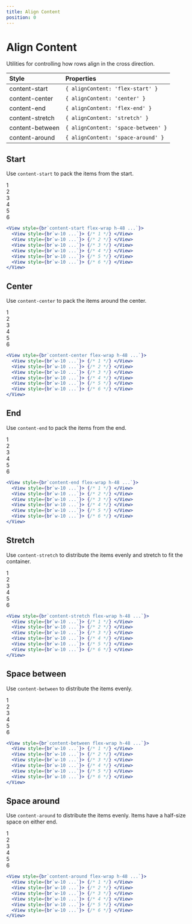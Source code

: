 ```yaml
---
title: Align Content
position: 0
---
```



# Align Content

Utilities for controlling how rows align in the cross direction.

| Style           | Properties                          |
| :-------------- | :---------------------------------- |
| content-start   | `{ alignContent: 'flex-start' }`    |
| content-center  | `{ alignContent: 'center' }`        |
| content-end     | `{ alignContent: 'flex-end' }`      |
| content-stretch | `{ alignContent: 'stretch' }`       |
| content-between | `{ alignContent: 'space-between' }` |
| content-around  | `{ alignContent: 'space-around' }`  |

## Start

Use `content-start` to pack the items from the start.

<!-- prettier-ignore -->
<CodeBlockHeader>

<div className="flex items-center justify-center bg-gray-100 mt-4 text-gray-600 py-4 rounded-lg">
  <div className="flex flex-wrap content-start bg-gray-200 h-48 p-2 w-64">
    <div className="w-10 flex items-center justify-center bg-gray-300 p-2 m-1">
      1
    </div>
    <div className="w-10 flex items-center justify-center bg-gray-300 p-2 m-1">
      2
    </div>
    <div className="w-10 flex items-center justify-center bg-gray-300 p-2 m-1">
      3
    </div>
    <div className="w-10 flex items-center justify-center bg-gray-300 p-2 m-1">
      4
    </div>
    <div className="w-10 flex items-center justify-center bg-gray-300 p-2 m-1">
      5
    </div>
    <div className="w-10 flex items-center justify-center bg-gray-300 p-2 m-1">
      6
    </div>
  </div>
</div>

```jsx simple
<View style={br`content-start flex-wrap h-48 ...`}>
  <View style={br`w-10 ...`}> {/* 1 */} </View>
  <View style={br`w-10 ...`}> {/* 2 */} </View>
  <View style={br`w-10 ...`}> {/* 3 */} </View>
  <View style={br`w-10 ...`}> {/* 4 */} </View>
  <View style={br`w-10 ...`}> {/* 5 */} </View>
  <View style={br`w-10 ...`}> {/* 6 */} </View>
</View>
```

</CodeBlockHeader>


## Center

Use `content-center` to pack the items around the center.

<!-- prettier-ignore -->
<CodeBlockHeader>

<div className="flex items-center justify-center bg-gray-100 mt-4 text-gray-600 py-4 rounded-lg">
  <div className="flex flex-wrap content-center bg-gray-200 h-48 p-2 w-64">
    <div className="w-10 flex items-center justify-center bg-gray-300 p-2 m-1">
      1
    </div>
    <div className="w-10 flex items-center justify-center bg-gray-300 p-2 m-1">
      2
    </div>
    <div className="w-10 flex items-center justify-center bg-gray-300 p-2 m-1">
      3
    </div>
    <div className="w-10 flex items-center justify-center bg-gray-300 p-2 m-1">
      4
    </div>
    <div className="w-10 flex items-center justify-center bg-gray-300 p-2 m-1">
      5
    </div>
    <div className="w-10 flex items-center justify-center bg-gray-300 p-2 m-1">
      6
    </div>
  </div>
</div>

```jsx simple
<View style={br`content-center flex-wrap h-48 ...`}>
  <View style={br`w-10 ...`}> {/* 1 */} </View>
  <View style={br`w-10 ...`}> {/* 2 */} </View>
  <View style={br`w-10 ...`}> {/* 3 */} </View>
  <View style={br`w-10 ...`}> {/* 4 */} </View>
  <View style={br`w-10 ...`}> {/* 5 */} </View>
  <View style={br`w-10 ...`}> {/* 6 */} </View>
</View>
```

</CodeBlockHeader>


## End

Use `content-end` to pack the items from the end.

<!-- prettier-ignore -->
<CodeBlockHeader>

<div className="flex items-center justify-center bg-gray-100 mt-4 text-gray-600 py-4 rounded-lg">
  <div className="flex flex-wrap content-end bg-gray-200 h-48 p-2 w-64">
    <div className="w-10 flex items-center justify-center bg-gray-300 p-2 m-1">
      1
    </div>
    <div className="w-10 flex items-center justify-center bg-gray-300 p-2 m-1">
      2
    </div>
    <div className="w-10 flex items-center justify-center bg-gray-300 p-2 m-1">
      3
    </div>
    <div className="w-10 flex items-center justify-center bg-gray-300 p-2 m-1">
      4
    </div>
    <div className="w-10 flex items-center justify-center bg-gray-300 p-2 m-1">
      5
    </div>
    <div className="w-10 flex items-center justify-center bg-gray-300 p-2 m-1">
      6
    </div>
  </div>
</div>

```jsx simple
<View style={br`content-end flex-wrap h-48 ...`}>
  <View style={br`w-10 ...`}> {/* 1 */} </View>
  <View style={br`w-10 ...`}> {/* 2 */} </View>
  <View style={br`w-10 ...`}> {/* 3 */} </View>
  <View style={br`w-10 ...`}> {/* 4 */} </View>
  <View style={br`w-10 ...`}> {/* 5 */} </View>
  <View style={br`w-10 ...`}> {/* 6 */} </View>
</View>
```

</CodeBlockHeader>


## Stretch

Use `content-stretch` to distribute the items evenly and stretch to fit the container.

<!-- prettier-ignore -->
<CodeBlockHeader>

<div className="flex items-center justify-center bg-gray-100 mt-4 text-gray-600 py-4 rounded-lg">
  <div className="flex flex-wrap content-stretch bg-gray-200 h-48 p-2 w-64">
    <div className="w-10 flex items-center justify-center bg-gray-300 p-2 m-1">
      1
    </div>
    <div className="w-10 flex items-center justify-center bg-gray-300 p-2 m-1">
      2
    </div>
    <div className="w-10 flex items-center justify-center bg-gray-300 p-2 m-1">
      3
    </div>
    <div className="w-10 flex items-center justify-center bg-gray-300 p-2 m-1">
      4
    </div>
    <div className="w-10 flex items-center justify-center bg-gray-300 p-2 m-1">
      5
    </div>
    <div className="w-10 flex items-center justify-center bg-gray-300 p-2 m-1">
      6
    </div>
  </div>
</div>

```jsx simple
<View style={br`content-stretch flex-wrap h-48 ...`}>
  <View style={br`w-10 ...`}> {/* 1 */} </View>
  <View style={br`w-10 ...`}> {/* 2 */} </View>
  <View style={br`w-10 ...`}> {/* 3 */} </View>
  <View style={br`w-10 ...`}> {/* 4 */} </View>
  <View style={br`w-10 ...`}> {/* 5 */} </View>
  <View style={br`w-10 ...`}> {/* 6 */} </View>
</View>
```

</CodeBlockHeader>


## Space between

Use `content-between` to distribute the items evenly.

<!-- prettier-ignore -->
<CodeBlockHeader>

<div className="flex items-center justify-center bg-gray-100 mt-4 text-gray-600 py-4 rounded-lg">
  <div className="flex flex-wrap content-between bg-gray-200 h-48 p-2 w-64">
    <div className="w-10 flex items-center justify-center bg-gray-300 p-2 m-1">
      1
    </div>
    <div className="w-10 flex items-center justify-center bg-gray-300 p-2 m-1">
      2
    </div>
    <div className="w-10 flex items-center justify-center bg-gray-300 p-2 m-1">
      3
    </div>
    <div className="w-10 flex items-center justify-center bg-gray-300 p-2 m-1">
      4
    </div>
    <div className="w-10 flex items-center justify-center bg-gray-300 p-2 m-1">
      5
    </div>
    <div className="w-10 flex items-center justify-center bg-gray-300 p-2 m-1">
      6
    </div>
  </div>
</div>

```jsx simple
<View style={br`content-between flex-wrap h-48 ...`}>
  <View style={br`w-10 ...`}> {/* 1 */} </View>
  <View style={br`w-10 ...`}> {/* 2 */} </View>
  <View style={br`w-10 ...`}> {/* 3 */} </View>
  <View style={br`w-10 ...`}> {/* 4 */} </View>
  <View style={br`w-10 ...`}> {/* 5 */} </View>
  <View style={br`w-10 ...`}> {/* 6 */} </View>
</View>
```

</CodeBlockHeader>


## Space around

Use `content-around` to distribute the items evenly. Items have a half-size space on either end.

<!-- prettier-ignore -->
<CodeBlockHeader>

<div className="flex items-center justify-center bg-gray-100 mt-4 text-gray-600 py-4 rounded-lg">
  <div className="flex flex-wrap content-around bg-gray-200 h-48 p-2 w-64">
    <div className="w-10 flex items-center justify-center bg-gray-300 p-2 m-1">
      1
    </div>
    <div className="w-10 flex items-center justify-center bg-gray-300 p-2 m-1">
      2
    </div>
    <div className="w-10 flex items-center justify-center bg-gray-300 p-2 m-1">
      3
    </div>
    <div className="w-10 flex items-center justify-center bg-gray-300 p-2 m-1">
      4
    </div>
    <div className="w-10 flex items-center justify-center bg-gray-300 p-2 m-1">
      5
    </div>
    <div className="w-10 flex items-center justify-center bg-gray-300 p-2 m-1">
      6
    </div>
  </div>
</div>

```jsx simple
<View style={br`content-around flex-wrap h-48 ...`}>
  <View style={br`w-10 ...`}> {/* 1 */} </View>
  <View style={br`w-10 ...`}> {/* 2 */} </View>
  <View style={br`w-10 ...`}> {/* 3 */} </View>
  <View style={br`w-10 ...`}> {/* 4 */} </View>
  <View style={br`w-10 ...`}> {/* 5 */} </View>
  <View style={br`w-10 ...`}> {/* 6 */} </View>
</View>
```

</CodeBlockHeader>

